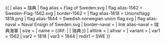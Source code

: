 {{ {{{1<noinclude>|country showdata</noinclude>}}}
| alias = 瑞典
| flag alias = Flag of Sweden.svg
| flag alias-1562 = Sweden-Flag-1562.svg
| border-1562 =
| flag alias-1818 = Unionsflagg 1818.png
| flag alias-1844 = Swedish norwegian union flag.svg
| flag alias-naval = Naval Ensign of Sweden.svg
| border-naval =
| link alias-naval = 瑞典海軍
| size = {{{size|}}}
| name = {{#if: {{{name|}}} | {{{name|}}} | 瑞典 }}
| altlink = {{{altlink|}}}
| altvar = {{{altvar|}}}
| variant = {{{variant|}}}
<noinclude>
| var1 = 1562
| var2 = 1818
| var3 = 1844
| redir1 = SWE
</noinclude>
}}<noinclude>
</noinclude>